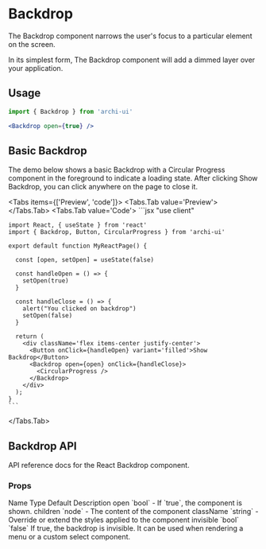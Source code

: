 
# Backdrop

The Backdrop component narrows the user's focus to a particular element on the screen.

In its simplest form, The Backdrop component will add a dimmed layer over your application.

## Usage
```jsx
import { Backdrop } from 'archi-ui'
```
```jsx
<Backdrop open={true} />
```

## Basic Backdrop
The demo below shows a basic Backdrop with a Circular Progress component in the foreground to indicate a loading state. After clicking Show Backdrop, you can click anywhere on the page to close it.

<Tabs items={['Preview', 'code']}>
  <Tabs.Tab value='Preview'>
    <BasicBackdrop />
  </Tabs.Tab>
  <Tabs.Tab value='Code'>
    ```jsx
    "use client"

    import React, { useState } from 'react'
    import { Backdrop, Button, CircularProgress } from 'archi-ui'

    export default function MyReactPage() {

      const [open, setOpen] = useState(false)
  
      const handleOpen = () => {
        setOpen(true)
      }

      const handleClose = () => {
        alert("You clicked on backdrop")
        setOpen(false)
      }

      return (
        <div className='flex items-center justify-center'>
          <Button onClick={handleOpen} variant='filled'>Show Backdrop</Button>
          <Backdrop open={open} onClick={handleClose}>
            <CircularProgress />
          </Backdrop>
        </div>
      );
    }
    ```
  </Tabs.Tab>
</Tabs>

## Backdrop API
API reference docs for the React Backdrop component.

### Props
<Table>
  <thead>
    <Table.Tr>
      <Table.Th>Name</Table.Th>
      <Table.Th>Type</Table.Th>
      <Table.Th>Default</Table.Th>
      <Table.Th>Description</Table.Th>
    </Table.Tr>
  </thead>
  <tbody>
    <Table.Tr>
      <Table.Td>open</Table.Td>
      <Table.Td>`bool`</Table.Td>
      <Table.Td>-</Table.Td>
      <Table.Td>If `true`, the component is shown.</Table.Td>
    </Table.Tr>
    <Table.Tr>
      <Table.Td>children</Table.Td>
      <Table.Td>`node`</Table.Td>
      <Table.Td>-</Table.Td>
      <Table.Td>The content of the component</Table.Td>
    </Table.Tr>
    <Table.Tr>
      <Table.Td>className</Table.Td>
      <Table.Td>`string`</Table.Td>
      <Table.Td>-</Table.Td>
      <Table.Td>Override or extend the styles applied to the component</Table.Td>
    </Table.Tr>
    <Table.Tr>
      <Table.Td>invisible</Table.Td>
      <Table.Td>`bool`</Table.Td>
      <Table.Td>`false`</Table.Td>
      <Table.Td>If true, the backdrop is invisible. It can be used when rendering a menu or a custom select component.</Table.Td>
    </Table.Tr>
  </tbody>
</Table>
